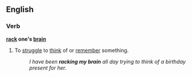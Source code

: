==English==
===Verb===
'''[[rack]] one's [[brain]]'''
#{{idiom}} To [[struggle]] to [[think]] of or [[remember]] something.
#:''I have been '''racking my brain''' all day trying to think of a birthday present for her.''